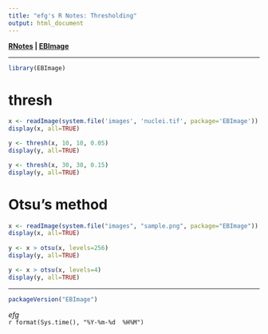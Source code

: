 ```yaml
---
title: "efg's R Notes: Thresholding"
output: html_document
---
```


**[RNotes](../../index.html) | [EBImage](index.html)** 

*****

```r
library(EBImage)
```

# thresh

```r
x <- readImage(system.file('images', 'nuclei.tif', package='EBImage'))
display(x, all=TRUE)

y <- thresh(x, 10, 10, 0.05)
display(y, all=TRUE)

y <- thresh(x, 30, 30, 0.15)
display(y, all=TRUE)
```


# Otsu's method

```r
x <- readImage(system.file("images", "sample.png", package="EBImage"))
display(x, all=TRUE)
  
y <- x > otsu(x, levels=256)
display(y, all=TRUE)

y <- x > otsu(x, levels=4)
display(y, all=TRUE)
```

*****

```r
packageVersion("EBImage")
```

*efg*  
`r format(Sys.time(), "%Y-%m-%d  %H%M")`  